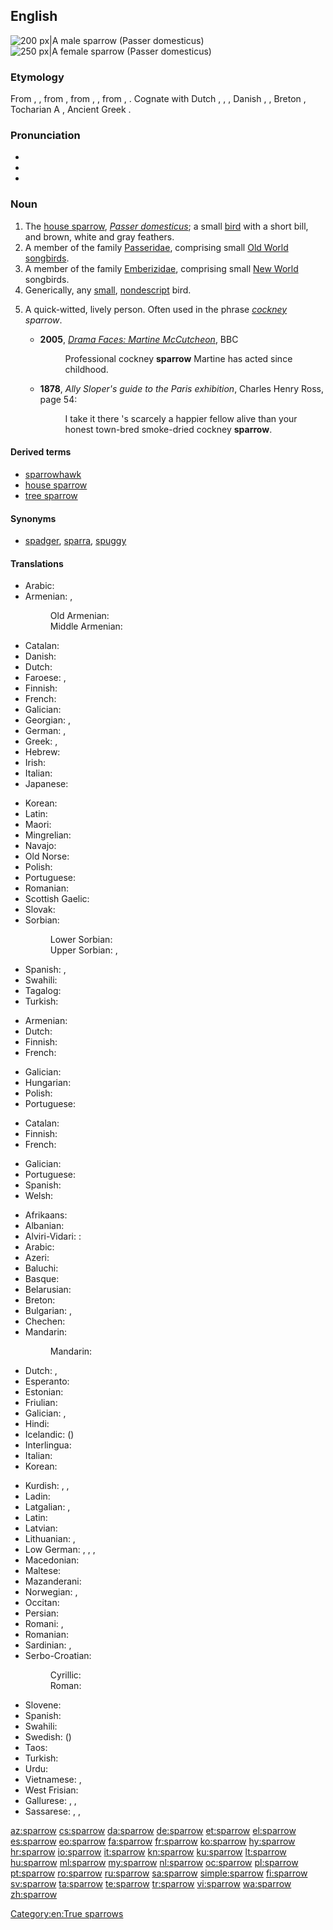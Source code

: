 ==English==
{{wikipedia}}
[[Image:Passer_domesticus3.jpg|thumb|right|200 px|A male sparrow (''Passer domesticus'')]]
[[Image:House sparrow04.jpg|thumb|right|250 px|A female sparrow (''Passer domesticus'')]]

===Etymology===
From {{etyl|enm|en}} {{m|enm|sparwe}}, {{m|enm|sparowe}}, from {{etyl|ang|en}} {{m|ang|spearwa||sparrow}}, from {{etyl|gem-pro|en}} {{m|gem-pro|*sparwô}}, {{m|gem-pro|*sparwaz||sparrow}}, from {{etyl|ine-pro|en}} {{m|ine-pro|*sper(w)-}}, {{m|ine-pro|*sper(g)-||sparrow, bird}}. Cognate with Dutch {{m|nl|spreeuw||starling}}, {{etyl|gsw|-}} {{m|gsw|Spar||sparrow}}, {{etyl|de|-}} {{m|de|Sperling||sparrow}}, Danish {{m|da|spurv||sparrow}}, {{etyl|sv|-}} {{m|sv|sparv||sparrow}}, Breton {{m|br|frao||crow}}, Tocharian A {{m|xto|spārāñ}}, Ancient Greek {{m|grc|ψάρ||starling}}.

===Pronunciation===
* {{IPA|/ˈspæɹəʊ/|/ˈspɛɹoʊ/|lang=en}}
* {{audio|en-us-sparrow.ogg|Audio (US)|lang=en}}
* {{rhymes|ærəʊ|lang=en}}

===Noun===
{{en-noun}}

# The [[house sparrow]], ''[[Passer domesticus]]''; a small [[bird]] with a short bill, and brown, white and gray feathers.
# A member of the family [[Passeridae]], comprising small [[Old World]] [[songbird]]s.
# A member of the family [[Emberizidae]], comprising small [[New World]] songbirds.
# Generically, any [[small]], [[nondescript]] bird.
# {{label|en|UK|chiefly|London}} A quick-witted, lively person. Often used in the phrase ''[[cockney]] sparrow''.
#* '''2005''', ''[https://archive.is/20120730205401/www.bbc.co.uk/drama/faces/martine_mccutcheon.shtml Drama Faces: Martine McCutcheon]'', BBC
#*: Professional cockney '''sparrow''' Martine has acted since childhood.
#* '''1878''', ''Ally Sloper's guide to the Paris exhibition'', Charles Henry Ross, page 54:
#*: I take it there 's scarcely a happier fellow alive than your honest town-bred smoke-dried cockney '''sparrow'''.

====Derived terms====
* [[sparrowhawk]]
* [[house sparrow]]
* [[tree sparrow]]

====Synonyms====
{{checksyns}}
* [[spadger]], [[sparra]], [[spuggy]]

====Translations====
{{trans-see|''Passer domesticus''|house sparrow}}
{{trans-top|bird of the family Passeridae}}
* Arabic: {{t|ar|عَصْفُور}}
* Armenian: {{t+|hy|ճնճղուկ}}, {{t+|hy|ծիտ}}
*: Old Armenian: {{t|xcl|ծիտ}}
*: Middle Armenian: {{t|axm|չիտ}}
* Catalan: {{t+|ca|pardal|m}}
* Danish: {{t+|da|spurv|c}}
* Dutch: {{t+|nl|mus|m|f}}
* Faroese: {{t|fo|spurvur|m}}, {{t|fo|spurv|f}}
* Finnish: {{t+|fi|varpunen}}
* French: {{t+|fr|moineau|m}}
* Galician: {{t|gl|pardal|m}}
* Georgian: {{t|ka|ბეღურა}}, {{t|ka|ჩიტი}}
* German: {{t+|de|Sperling|m}}, {{t+|de|Spatz|m}}
* Greek: {{t|el|πασσερίδες}}, {{t+|el|σπουργίτης|m}}
* Hebrew: {{t+|he|דרור|m|tr=dror|sc=Hebr}}
* Irish: {{t+|ga|gealbhan|m}}
* Italian: {{t+|it|passero|m}}
* Japanese: {{t+|ja|雀|tr=すずめ, suzume|sc=Jpan}}

{{trans-mid}}
* Korean: {{t+|ko|참새|tr=chamjae|sc=Kore}}
* Latin: {{t+|la|passer|m}}
* Maori: {{t|mi|tiu}}
* Mingrelian: {{t|xmf|ჩიტი}}
* Navajo: {{t|nv|tsídiiłbáhí}}
* Old Norse: {{t|non|spǫrr|m}}
* Polish: {{t+|pl|wróbel|m}}
* Portuguese: {{t+|pt|pardal|m}}
* Romanian:{{t+|ro|vrabie|f}}
* Scottish Gaelic: {{t|gd|gealbhonn|m}}
* Slovak: {{t|sk|vrabec|m}}
* Sorbian:
*: Lower Sorbian: {{t|dsb|wrobel|m}}
*: Upper Sorbian: {{t|hsb|wrobl|m}}, {{t|hsb|wroblik|m}}
* Spanish: {{t|es|pasérido|m}}, {{t+|es|gorrión|m}}
* Swahili: {{t|sw|shomoro}}
* Tagalog: {{t|tl|pipit}}
* Turkish: {{t+|tr|serçe}}
{{trans-bottom}}

{{trans-top|bird of the family Emberizidae}}
* Armenian: {{t|hy|դրախտապան}}
* Dutch: {{t+|nl|gors|m|f}}
* Finnish: {{t|fi|sirkku}}
* French: {{t+|fr|bruant|m}}
{{trans-mid}}
* Galician: {{t+|gl|escribenta|f}}
* Hungarian: {{t+|hu|sármány}}
* Polish: {{t+|pl|trznadel|m}}
* Portuguese: {{t|pt|escrevedeira|f}}
{{trans-bottom}}

{{trans-top|generically, any small, nondescript bird}}
* Catalan: {{t+|ca|pardal|m}}
* Finnish: {{t+|fi|pikkulintu}}
* French: {{t+|fr|piaf|m}}
{{trans-mid}}
* Galician: {{t|gl|paxariño|m}}
* Portuguese: {{t+|pt|passarinho|m}}
* Spanish: {{t+|es|pájaro|m}}
* Welsh: {{t+|cy|aderyn|m}}
{{trans-bottom}}

{{checktrans-top}}
* Afrikaans: {{t-check|af|mossie}}
* Albanian: {{t-check|sq|harabeli}}
* Alviri-Vidari: {{qualifier|Vidari}}: {{t-check|avd|گنگوشک|tr=gangušk}}
* Arabic: {{t-check|ar|عَصْفُور|m}}
* Azeri: {{t+check|az|sərçə}}
* Baluchi: {{t-check|bal|جنجشک|tr=jinjišk}}
* Basque: {{t-check|eu|txolarre}}
* Belarusian: {{t+check|be|верабе́й|m}}
* Breton: {{t-check|br|golvan}}
* Bulgarian: {{t+check|bg|врабче́|n}}, {{t-check|bg|врабе́ц|m}}
* Chechen: {{t-check|ce|хьозий}}
* Mandarin:
*: Mandarin: {{t+check|cmn|麻雀|tr=máquè|sc=Hani}}
* Dutch: {{t+check|nl|mus|f}}, {{t+check|nl|huismus|f}}
* Esperanto: {{t+check|eo|pasero}}
* Estonian: {{t-check|et|varblane}}
* Friulian: {{t-check|fur|passare}}
* Galician: {{t-check|gl|pardal}}, {{t-check|gl|gorrión}}
* Hindi: {{t-check|hi|गौरैया|m|tr=gauraiyā|sc=Deva}}
* Icelandic: {{t-check|is|spör}} ({{t+check|is|gráspör}})
* Interlingua: {{t-check|ia|passere}}
* Italian: {{t+check|it|passero|m}}
* Korean: {{t+check|ko|참새|sc=Kore}}
{{trans-mid}}
* Kurdish: {{t-check|ku|چۆله‌که‌|sc=ku-Arab}}, {{t-check|ku|پاساری|sc=ku-Arab}}, {{t+check|ku|beytik|sc=Latn}}
* Ladin: {{t-check|lld|spoz}}
* Latgalian: {{t-check|ltg|zvierbuļs|m}}, {{t-check|ltg|žeigurs|m}}
* Latin: {{t-check|la|passer}}
* Latvian: {{t-check|lv|zvirbulis|m}}
* Lithuanian: {{t-check|lt|žvirblis|m}}, {{t-check|lt|žvirblė|f}}
* Low German: {{t-check|nds|Lünink}}, {{t-check|nds|Lünk}}, {{t-check|nds|Lüüntje|m}}, {{t-check|nds|Dackfink|m}}
* Macedonian: {{t-check|mk|врабец|m}}
* Maltese: {{t-check|mt|għasfur tal-bejt}}
* Mazanderani: {{t-check|mzn|میچکا}}
* Norwegian: {{t+check|no|spurv}}, {{t-check|no|gråspurv|m}}
* Occitan: {{t-check|oc|passerat}}
* Persian: {{t+check|fa|گنجشک|tr=gonješk}}
* Romani: {{t-check|rom|chirikloro|m}}, {{t-check|rom|chirikliori|f}}
* Romanian: {{t+check|ro|vrabie|f}}
* Sardinian: {{t-check|sc|crucculeu}}, {{t-check|sc|gruccùcciu|m}}
* Serbo-Croatian:
*: Cyrillic: {{t-check|sh|врабац|m|sc=Cyrl}}
*: Roman: {{t+check|sh|vrabac|m}}
* Slovene: {{t+check|sl|vrabec|m}}
* Spanish: {{t+check|es|gorrión|m}}
* Swahili: {{t-check|sw|shomoro}}
* Swedish: {{t+check|sv|sparv}} ({{t+check|sv|gråsparv}})
* Taos: {{t-check|twf|p’į́wna}}
* Turkish: {{t+check|tr|serçe}}
* Urdu: {{t-check|ur|گورییا|m|tr=gauraiyā|sc=ur-Arab}}
* Vietnamese: {{t+check|vi|sẻ}}, {{t-check|vi|chim sẻ}}
* West Frisian: {{t-check|fy|mosk}}
* Gallurese: {{t-check|sdn|furfurinu}}, {{t-check|sdn|fruffurarzu}}, {{t-check|sdn|bulfurarju|m}}
* Sassarese: {{t-check|sdc|furfurinu}}, {{t-check|sdc|fruffurarzu}}, {{t-check|sdc|bulfurarju|m}}
{{trans-bottom}}

[[Category:en:True sparrows]]

[[az:sparrow]]
[[cs:sparrow]]
[[da:sparrow]]
[[de:sparrow]]
[[et:sparrow]]
[[el:sparrow]]
[[es:sparrow]]
[[eo:sparrow]]
[[fa:sparrow]]
[[fr:sparrow]]
[[ko:sparrow]]
[[hy:sparrow]]
[[hr:sparrow]]
[[io:sparrow]]
[[it:sparrow]]
[[kn:sparrow]]
[[ku:sparrow]]
[[lt:sparrow]]
[[hu:sparrow]]
[[ml:sparrow]]
[[my:sparrow]]
[[nl:sparrow]]
[[oc:sparrow]]
[[pl:sparrow]]
[[pt:sparrow]]
[[ro:sparrow]]
[[ru:sparrow]]
[[sa:sparrow]]
[[simple:sparrow]]
[[fi:sparrow]]
[[sv:sparrow]]
[[ta:sparrow]]
[[te:sparrow]]
[[tr:sparrow]]
[[vi:sparrow]]
[[wa:sparrow]]
[[zh:sparrow]]